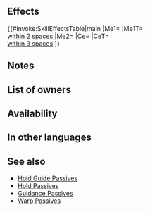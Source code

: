 {{Passive
|name=A/S Hold Guide
|type=C
|exclusive=0
|canUseWeapon={{WeaponList|Close}}
|canUseMove={{MoveList|Flying}}
|properties=random_owner
|1name=A/S Hold Guide
|alt1name=A S Hold Guide
|1tagid=SID_攻速大牽制・導き手
|1effect=Allies within 2 spaces of unit can move to any space within 2 spaces of unit.<br><br>Unit can move to a space within 2 spaces of any ally within 2 spaces.<br><br>Inflicts Atk/Spd-4 on foes within 3 spaces of unit during combat.
|1cost=300
|1required=Atk/Spd Rein 3
}}
==Effects==
{{#invoke:SkillEffectsTable|main
|Me1={{Eft|Warp|[[within 2 spaces]]<br>of {{Tgt|Unit}}}}
|Me1T={{Tgt|Allies}}<br>[[within 2 spaces]]
|Me2={{Eft|Warp|[[within 2 spaces]]<br>of {{Tgt|Allies}}<br>[[within 2 spaces]]}}
|Ce={{Eft|Temporary debuffs|Atk/Spd|4}}
|CeT={{Tgt|Foes}}<br>[[within 3 spaces]]
}}
==Notes==
{{Warp interaction}}
{{Temporary debuffs}}
{{FoesCombatEffect|temporary debuffs}}
==List of owners==
{{Skill Hero List}}
==Availability==
{{PassiveFocusList}}
{{PassiveDistributionList}}
{{PassiveCombatManualList}}
==In other languages==
{{OtherLanguages
|japanese=
|german=
|spanishEU=Aguante guía A/V
|spanishLA=
|french=
|italian=
|chineseTW=
|portuguese=
}}

==See also==
{{See also skills|cond=(Description LIKE '%unit can move to a space within 2 spaces of an% ally within _ spaces%' OR Description LIKE '%allies%within 2 spaces%can move to a%space within 2 spaces of unit%') AND Exclusive='1'}}
* [[Hold Guide Passives]]
* [[Hold Passives]]
* [[Guidance Passives]]
* [[Warp Passives]]
{{Passives Navbox|C}}